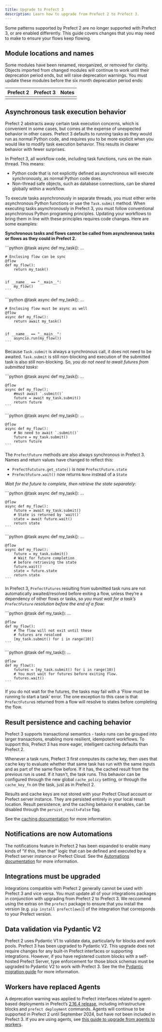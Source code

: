 ```yaml
---
title: Upgrade to Prefect 3
description: Learn how to upgrade from Prefect 2 to Prefect 3.
---
```


Some patterns supported by Prefect 2 are no longer supported with Prefect 3, or are enabled differently. 
This guide covers changes that you may need to make to ensure your flows keep flowing.

## Module locations and names

Some modules have been renamed, reorganized, or removed for clarity. Objects imported from changed modules will continue to work until their deprecation period ends, but will raise deprecation warnings. 
You must update these modules before the six month deprecation period ends:

| Prefect 2 | Prefect 3 | Notes                                 |
| --------- | --------- | ------------------------------------- |
|           |           |                                       |

## Asynchronous task execution behavior

Prefect 2 abstracts away certain task execution concerns, which is convenient in some cases, but comes at the expense of unexpected behavior in other cases. 
Prefect 3 defaults to running tasks as they would run as normal Python code, and requires you to be more explicit when you would like to modify task execution behavior. 
This results in clearer behavior with fewer surprises.

In Prefect 3, all workflow code, including task functions, runs on the main thread. This means:

- Python code that is not explicitly defined as asynchronous will execute synchronously, as normal Python code does.
- Non-thread safe objects, such as database connections, can be shared globally within a workflow.

To execute tasks asynchronously in separate threads, you must either write asynchronous Python functions or use the `Task.submit` method. 
When executing tasks asynchronously in Prefect 3, you must follow conventional asynchronous Python programing principles. 
Updating your workflows to bring them in line with these principles requires code changes. Here are some examples:

**Synchronous tasks and flows cannot be called from asynchronous tasks or flows as they could in Prefect 2.**

<CardGroup cols={2}>
  <Card title="Prefect 2">
    ```python
    @task
    async def my_task():
            ...
	

    # Enclosing flow can be sync
    @flow
    def my_flow():
	    return my_task()
	
		
    if __name__ == "__main__":
	    my_flow()
    ```
  </Card>
  <Card title="Prefect 3">
    ```python
    @task
    async def my_task():
	    ...
	

    # Enclosing flow must be async as well
    @flow
    async def my_flow():
	    return await my_task()
	
	
    if __name__ == "__main__":
	    asyncio.run(my_flow())
    ``` 
  </Card>
</CardGroup>

Because `Task.submit` is always a synchronous call, it does not need to be awaited. 
`Task.submit` is still non-blocking and execution of the submitted task is also still non-blocking. 
So, *you do not need to await futures from submitted tasks*:

<CardGroup cols={2}>
  <Card title="Prefect 2">
    ```python
    @task
    async def my_task():
	    ...
	
	
    @flow
    async def my_flow():
	    #must await `.submit()`
	    future = await my_task.submit()
	    return future
    ```
  </Card>
  <Card title="Prefect 3">
    ```python
    @task
    async def my_task():
	    ...
	
	
    @flow
    async def my_flow():
	    # No need to await `.submit()`
	    future = my_task.submit()
	    return future
    ```
  </Card>
</CardGroup>

The `PrefectFuture` methods are also always synchronous in Prefect 3. Names and return values have changed to reflect this:

- `PrefectFututure.get_state()` is now `PrefectFuture.state`
- `PrefectFuture.wait()` now returns `None` instead of a `State`

*Wait for the future to complete, then retrieve the state separately*:

<CardGroup cols={2}>
  <Card title="Prefect 2">
    ```python
    @task
    async def my_task():
    	    ...
	
	
    @flow
    async def my_flow():
    	future = await my_task.submit()
	    # State is returned by `wait()`
	    state = await future.wait()
	    return state
    ```
  </Card>
  <Card title="Prefect 3">
    ```python
    @task
    async def my_task():
    	    ...
	
	
    @flow
    async def my_flow():
	    future = my_task.submit()
	    # Wait for future completion  
	    # before retrieving the state
	    future.wait()
	    state = future.state
	    return state
    ```
  </Card>
</CardGroup>

In Prefect 3, `PrefectFutures` resulting from submitted task runs are not automatically awaited/resolved before exiting a flow, unless they’re a dependency of other flows or tasks, so *you must wait for a task’s `PrefectFuture` resolution before the end of a flow*:

<CardGroup cols={2}>
  <Card title="Prefect 2">
    ```python
    @task
    def my_task():
	    ...
	
	
    @flow
    def my_flow():
	    # The flow will not exit until these 
	    # futures are resolved
	    [my_task.submit() for i in range(10)]
    ```
  </Card>
  <Card title="Prefect 3">
    ```python
    @task
    def my_task():
	    ...
	
	
    @flow
    def my_flow():
	    futures = [my_task.submit() for i in range(10)]
	    # You must wait for futures before exiting flow.
	    futures.wait()
    ```
  </Card>
</CardGroup>

If you do not wait for the futures, the tasks may fail with a 'Flow must be running to start a task' error. 
The one exception to this case is that `PrefectFuture`s returned from a flow will resolve to states before completing the flow.

## Result persistence and caching behavior

Prefect 3 supports transactional semantics - tasks runs can be grouped into larger transactions, enabling more resilient, idempotent workflows. 
To support this, Prefect 3 has more eager, intelligent caching defaults than Prefect 2.

Whenever a task runs, Prefect 3 first computes its cache key, then uses that cache key to evaluate whether that same task has run with the same inputs and as part of the same flow before. 
If it has, the cached result from the previous run is used.
If it hasn't, the task runs. 
This behavior can be configured through the new global `cache_policy` setting, or through the `cache_key_fn` on the task, just as in Prefect 2.

Results and cache keys are not stored with your Prefect Cloud account or Prefect server instance. 
They are persisted entirely in your local result location. 
Result persistence, and the caching behavior it enables, can be disabled through the `persist_result=False` flag.

See the [caching documentation](/3.0rc/develop/write-tasks#caching) for more information.

## Notifications are now Automations

The notifications feature in Prefect 2 has been expanded to enable many kinds of “if this, then that” logic that can be defined and executed by a Prefect server instance or Prefect Cloud.
See the [Automations documentation](/3.0rc/automate/events/automations-triggers) for more information.

## Integrations must be upgraded

Integrations compatible with Prefect 2 generally cannot be used with Prefect 3 and vice versa. 
You must update all of your integrations packages in conjunction with upgrading from Prefect 2 to Prefect 3. 
We reccomend using the extras on the `prefect` package to ensure that you install the version (e.g. `pip install prefect[aws]`) of the integration that corresponds to your Prefect version.

## Data validation via Pydantic V2

Prefect 2 uses Pydantic V1 to validate data, particularly for blocks and work pools. 
Prefect 3 has been upgraded to Pydantic V2. This upgrade does not require changes for any built-in Prefect interfaces or supporting integrations. 
However, if you have registered custom blocks with a self-hosted Prefect Server, type enforcement for those block schemas must be upgraded to Pydantic V2 to work with Prefect 3. 
See the the [Pydantic migration guide](https://docs.pydantic.dev/latest/migration/) for more information.

## Workers have replaced Agents

A deprecation warning was applied to Prefect interfaces related to agent-based deployments in Prefect’s [2.16.4 release](https://github.com/PrefectHQ/prefect/releases/tag/2.16.4), including infrastructure blocks and `prefect deployment` commands. 
Agents will continue to be supported in Prefect 2 until September 2024, but have not been included in Prefect 3. 
If you are using agents, see [this guide to upgrade from agents to workers](https://docs-3.prefect.io/3.0rc/resources/upgrade-agents-to-workers).